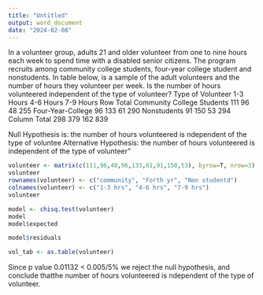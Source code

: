 ---
title: "Untitled"
output: word_document
date: "2024-02-08"
---
In a volunteer group, adults 21 and older volunteer from one to nine hours each week to
spend time with a disabled senior citizens.
The program recruits among community college students, 
four-year college student and nonstudents. In table below,
is a sample of the adult volunteers and the number of hours they volunteer per week.
Is the number of hours volunteered independent of the type of volunteer?
      Type of Volunteer         	1-3 Hours	4-6 Hours	7-9 Hours	Row Total
      Community College Students	111	      96      	      48	      255
      Four-Year-College         	96	      133	            61	      290
      Nonstudents	                91       	150	            53        294
      Column Total	             298       	379	            162       839
      
      
Null Hypothesis is: the number of hours volunteered is ndependent of the type of voluntee
Alternative Hypothesis: the number of hours volunteered is independent of the type of volunteer"

```{r}
volunteer <- matrix(c(111,96,48,96,133,61,91,150,53), byrow=T, nrow=3)
volunteer
rownames(volunteer) <- c("community", "Forth yr", "Non studentd")
colnames(volunteer) <- c("1-3 hrs", "4-6 hrs", "7-9 hrs")
volunteer

model <- chisq.test(volunteer)
model
model$expected

model$residuals

vol_tab <- as.table(volunteer)
```
Since p value 0.01132 < 0.005/5% we reject the null hypothesis, and conclude thatthe number of hours volunteered is ndependent of the type of volunteer.

